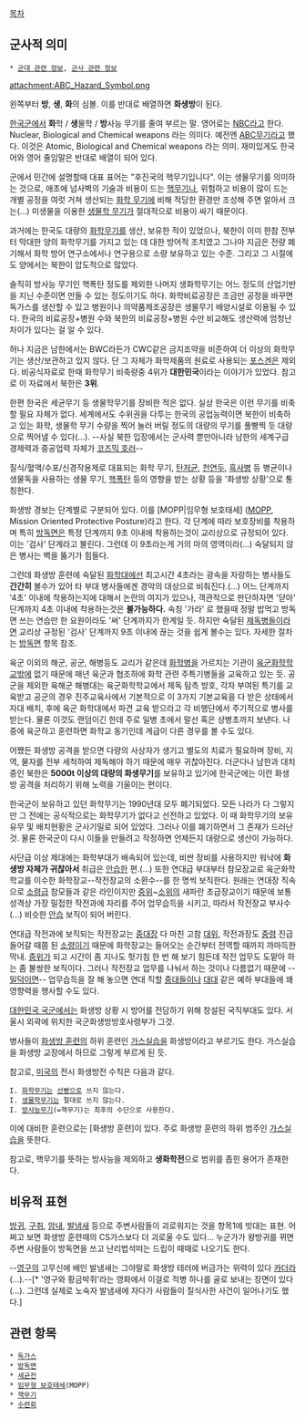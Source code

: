 [[목차]]

== 군사적 의미 ==

 * [[군대 관련 정보]], [[군사 관련 정보]]

attachment:ABC_Hazard_Symbol.png

왼쪽부터 '''방''', '''생''', '''화'''의 심볼. 이를 반대로 배열하면 '''화생방'''이 된다.

[[한국군]]에서 '''화'''학 / '''생'''물학 / '''방'''사능 무기를 줄여 부르는 말. 영어로는 [[NBC]]라고 한다. Nuclear, Biological and Chemical weapons 라는 의미다. 예전엔 [[ABC무기]]라고 했다. 이것은 Atomic, Biological and Chemical weapons 라는 의미. 재미있게도 한국어와 영어 줄임말은 반대로 배열이 되어 있다.

군에서 민간에 설명할때 대표 표어는 "후진국의 핵무기입니다". 이는 생물무기를 의미하는 것으로, 애초에 넘사벽의 기술과 비용이 드는 [[핵무기]]나, 위험하고 비용이 많이 드는 개별 공정을 여럿 거쳐 생산되는 [[화학 무기]]에 비해 적당한 환경만 조성해 주면 알아서 크는(...) 미생물을 이용한 [[생물학 무기]]가 절대적으로 비용이 싸기 때문이다.

과거에는 한국도 대량의 [[화학무기]]를 생산, 보유한 적이 있었으나, 북한이 이미 한참 전부터 막대한 양의 화학무기를 가지고 있는 데 대한 방어적 조치였고 그나마 지금은 전량 폐기해서 화학 방어 연구소에서나 연구용으로 소량 보유하고 있는 수준. 그리고 그 시절에도 양에서는 북한이 압도적으로 많았다.

솔직히 방사능 무기인 핵폭탄 정도를 제외한 나머지 생화학무기는 어느 정도의 산업기반을 지닌 수준이면 만들 수 있는 정도이기도 하다. 화학비료공장은 조금만 공정을 바꾸면 독가스를 생산할 수 있고 병원이나 의약품제조공장은 생물무기 배양시설로 이용될 수 있다. 한국의 비료공장+병원 수와 북한의 비료공장+병원 수만 비교해도 생산력에 엄청난 차이가 있다는 걸 알 수 있다.

허나 지금은 남한에서는 BWC라든가 CWC같은 금지조약을 비준하여 더 이상의 화학무기는 생산/보관하고 있지 않다. 단 그 자체가 화학제품의 원료로 사용되는 [[포스겐]]은 제외다. 비공식자료로 한때 화학무기 비축량중 4위가 '''대한민국'''이라는 이야기가 있었다. 참고로 이 자료에서 북한은 '''3위'''.

한편 한국은 세균무기 등 생물학무기를 장비한 적은 없다. 실상 한국은 이런 무기를 비축할 필요 자체가 없다. 세계에서도 수위권을 다투는 한국의 공업능력이면 북한이 비축하고 있는 화학, 생물학 무기 수량을 찍어 눌러 버릴 정도의  대량의 무기를 풀빵찍 듯 대량으로 찍어낼 수 있다(...). --사실 북한 입장에서는 군사력 뿐만아니라 남한의 세계구급 경제력과 중공업력 자체가 [[코즈믹 호러]]--

질식/혈액/수포/신경작용제로 대표되는 화학 무기, [[탄저균]], [[천연두]], [[흑사병]] 등 병균이나 생물독을 사용하는 생물 무기, [[핵폭탄]] 등의 영향을 받는 상황 등을 '화생방 상황'으로 통칭한다.

화생방 경보는 단계별로 구분되어 있다. 이를 [MOPP|임무형 보호태세] ([[MOPP]], Mission Oriented Protective Posture)라고 한다. 각 단계에 따라 보호장비를 착용하며 특히 [[방독면]]은 특정 단계까지 9초 이내에 착용하는것이 교리상으로 규정되어 있다. 이는 '검사' 단계라고 불린다. 그런데 이 9초라는게 거의 마의 영역이라(...) 숙달되지 않은 병사는 벽을 뚫기가 힘들다.

그런데 화생방 훈련에 숙달된 [[화학대]]에선 최고시간 4초라는 광속을 자랑하는 병사들도 '''간간히''' 볼수가 있어 타 부대 병사들에겐 경악의 대상으로 비춰진다.(...) 어느 단계까지 '4초' 이내에 착용하는지에 대해서 논란의 여지가 있으나, 객관적으로 판단하자면 '닫아' 단계까지 4초 이내에 착용하는것은 '''불가능하다.''' 속칭 '가라' 로 했을때 정말 밥먹고 방독면 쓰는 연습만 한 요원이라도 '써' 단계까지가 한계일 듯. 하지만 숙달된 [[제독병]]들이라면 교리상 규정된 '검사' 단계까지 9초 이내에 끊는 것을 쉽게 볼수는 있다. 자세한 절차는 [[방독면]] 항목 참조.

육군 이외의 해군, 공군, 해병등도 교리가 같은데 [[화학병]]을 가르치는 기관이 [[육군화학학교]]밖에 없기 때문에 매년 육군과 협조하에 화학 관련 주특기병들을 교육하고 있는 듯. 공군을 제외한 육해군 해병대는 육군화학학교에서 제독 탐측 방호, 각자 부여된 특기를 교육받고 공군의 경우 진주교육사에서 기본적으로 이 3가지 기본교육을 다 받은 상태에서 자대 배치, 후에 육군 화학대에서 파견 교육 받으라고 각 비행단에서 주기적으로 병사를 받는다. 물론 이것도 랜덤이긴 한데 주로 일병 초에서 말선 혹은 상병초까지 보낸다. 나중에 육군하고 훈련하면 화학교 동기인데 계급이 다른 경우를 볼 수도 있다.

어쨌든 화생방 공격을 받으면 다량의 사상자가 생기고 별도의 치료가 필요하며 장비, 지역, 물자를 전부 세척하여 제독해야 하기 때문에 매우 귀찮아진다. 더군다나 남한과 대치 중인 북한은 '''5000t 이상의 대량의 화생무기'''를 보유하고 있기에 한국군에는 이런 화생방 공격을 처리하기 위해 노력을 기울이는 편이다.

한국군이 보유하고 있던 화학무기는 1990년대 모두 폐기되었다. 모든 나라가 다 그렇지만 그 전에는 공식적으로는 화학무기가 없다고 선전하고 있었다. 이 때 화학무기의 보유유무 및 배치현황은 군사기밀로 되어 있었다. 그러나 이를 폐기하면서 그 존재가 드러난 것. 물론 한국군이 다시 이들을 만들려고 작정하면 언제든지 대량으로 생산이 가능하다.

사단급 이상 제대에는 화학부대가 배속되어 있는데, 비싼 장비를 사용하지만 워낙에 '''화생방 자체가 귀찮아서''' 취급은 [[안습]]한 편.(...) 또한 연대급 부대부터 참모장교로 육군화학학교를 이수한 화학장교--작전장교의 소환수--를 한 명씩 보직한다. 원래는 연대장 직속으로 [[소령]]급 참모들과 같은 라인이지만 [[중위]]~[[소위]]의 새파란 초급장교이기 때문에 보통 성격상 가장 밀접한 작전과에 자리를 주어 업무습득을 시키고, 따라서 작전장교 부사수(…) 비슷한 [[안습]] 보직이 되어 버린다.

연대급 작전과에 보직되는 작전장교는 [[중대장]] 다 마친 고참 [[대위]], 작전과장도 [[중령]] 진급 들어갈 때쯤 된 [[소령]]이기 때문에 화학장교는 들어오는 순간부터 전역할 때까지 까마득한 막내. [[중위]]가 되고 시간이 좀 지나도 헛기침 한 번 해 보기 힘든데 작전 업무도 도맡아 하는 좀 불쌍한 보직이다. 그러나 작전장교 업무를 나눠서 하는 것이나 다름없기 때문에 --[[밀덕]]이면-- 업무습득을 잘 해 놓으면 연대 직할 [[중대]]들이나 [[대대]] 같은 예하 부대들에 꽤 영향력을 행사할 수도 있다.

[[대한민국 국군]]에서는 화생방 상황 시 방어를 전담하기 위해 창설된 국직부대도 있다. 서울시 외곽에 위치한 국군화생방방호사령부가 그것.

병사들이 [[화생방 훈련]]의 하위 훈련인 [[가스실습]]을 화생방이라고 부르기도 한다. 가스실습을 화생방 교장에서 하므로 그렇게 부르게 된 듯. 

참고로, [[미국]]의 전시 화생방전 수칙은 다음과 같다.

 I. [[화학]]무기는 [[선빵]]으로 쓰지 않는다.
 I. [[생물학]]무기는 절대로 쓰지 않는다.
 I. [[방사능]]무기(=핵무기)는 최후의 수단으로 사용한다.

이에 대비한 훈련으로는 [화생방 훈련]이 있다. 주로 화생방 훈련의 하위 범주인 [[가스실습]]을 뜻한다.

참고로, 핵무기를 뜻하는 방사능을 제외하고 '''생화학전'''으로 범위를 좁힌 용어가 존재한다.

== 비유적 표현 ==

[[방귀]], [[구취]], [[암내]], [[발냄새]] 등으로 주변사람들이 괴로워지는 것을 항목1에 빗대는 표현. 어쩌고 보면 화생방 훈련때의 CS가스보다 더 괴로울 수도 있다... 누군가가 왕방귀를 뀌면 주변 사람들이 방독면을 쓰고 난리법석떠는 드립이 때때로 나오기도 한다.

--[[영구]]의 고무신에 배인 발냄새는 그야말로 화생방 테러에 버금가는 위력이 있다 [[카더라]](...).--[* '영구와 황금박쥐'라는 영화에서 이걸로 적병 하나를 골로 보내는 장면이 있다(...). 그런데 실제로 노숙자 발냄새에 자다가 사람들이 질식사한 사건이 일어나기도 했다.]

== 관련 항목 ==

 * [[독가스]]
 * [[방독면]]
 * [[세균전]]
 * [[임무형 보호태세]](MOPP)
 * [[핵무기]]
 * [[수련회]]
